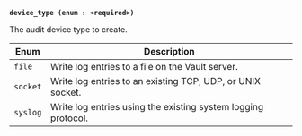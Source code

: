 <a id="audit-device-type" />

**`device_type (enum : <required>)`**

The audit device type to create.

Enum     | Description
-------- | -----------
`file`   | Write log entries to a file on the Vault server.
`socket` | Write log entries to an existing TCP, UDP, or UNIX socket.
`syslog` | Write log entries using the existing system logging protocol.
